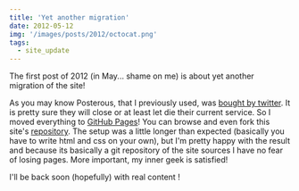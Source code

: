 ```yaml
---
title: 'Yet another migration'
date: 2012-05-12
img: '/images/posts/2012/octocat.png'
tags:
  - site_update
---
```


The first post of 2012 (in May... shame on me) is about yet another migration of
the site!

As you may know Posterous, that I previously used, was
[bought by twitter](http://blog.posterous.com/big-news). It is pretty sure they
will close or at least let die their current service. So I moved everything to
[GitHub Pages](http://pages.github.com/)! You can browse and even fork this
site's [repository](https://github.com/cloderic/cloderic.github.com). The setup
was a little longer than expected (basically you have to write html and css on
your own), but I'm pretty happy with the result and because its basically a git
repository of the site sources I have no fear of losing pages. More important,
my inner geek is satisfied!

I'll be back soon (hopefully) with real content !
